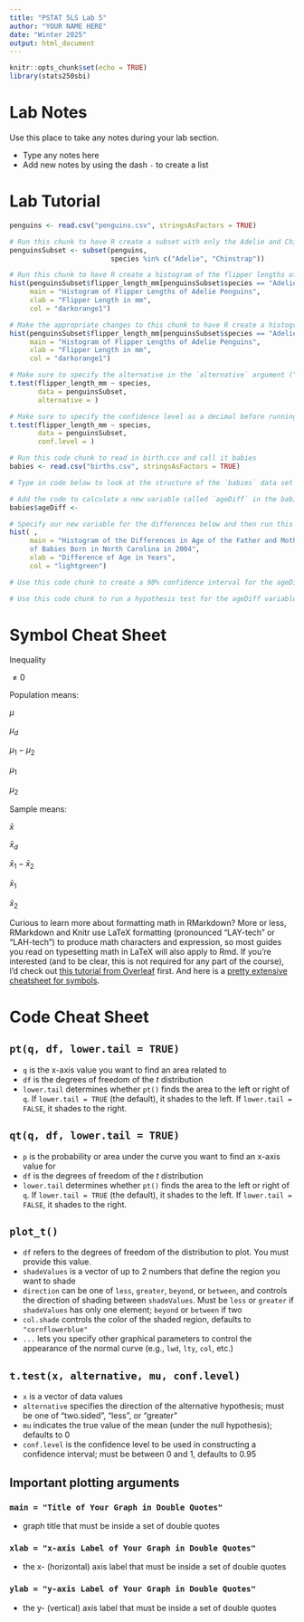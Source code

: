 ```yaml
---
title: "PSTAT 5LS Lab 5"
author: "YOUR NAME HERE"
date: "Winter 2025" 
output: html_document
---
```

```r
knitr::opts_chunk$set(echo = TRUE)
library(stats250sbi)
```

# Lab Notes

Use this place to take any notes during your lab section.

- Type any notes here
- Add new notes by using the dash `-` to create a list

# Lab Tutorial

```r
penguins <- read.csv("penguins.csv", stringsAsFactors = TRUE)

```

```r
# Run this chunk to have R create a subset with only the Adelie and Chinstrap penguins
penguinsSubset <- subset(penguins,
                         species %in% c("Adelie", "Chinstrap"))
```

```r
# Run this chunk to have R create a histogram of the flipper lengths of the Adelie penguins
hist(penguinsSubset$flipper_length_mm[penguinsSubset$species == "Adelie"],
     main = "Histogram of Flipper Lengths of Adelie Penguins",
     xlab = "Flipper Length in mm", 
     col = "darkorange1")

```

```r
# Make the appropriate changes to this chunk to have R create a histogram of the flipper lengths of the Chinstrap penguins
hist(penguinsSubset$flipper_length_mm[penguinsSubset$species == "Adelie"],
     main = "Histogram of Flipper Lengths of Adelie Penguins",
     xlab = "Flipper Length in mm", 
     col = "darkorange1")

```

```r
# Make sure to specify the alternative in the `alternative` argument ("two.sided", "less", "greater") before running this chunk
t.test(flipper_length_mm ~ species,
       data = penguinsSubset,
       alternative = )

```

```r
# Make sure to specify the confidence level as a decimal before running this chunk 
t.test(flipper_length_mm ~ species,
       data = penguinsSubset,
       conf.level = )

```

```r
# Run this code chunk to read in birth.csv and call it babies
babies <- read.csv("births.csv", stringsAsFactors = TRUE)

```

```r
# Type in code below to look at the structure of the `babies` data set


```

```r
# Add the code to calculate a new variable called `ageDiff` in the babies data set and then run this chunk. Don't forget that R needs you to specify the variables in dataset$variable format
babies$ageDiff <- 

```

```r
# Specify our new variable for the differences below and then run this code chunk to create a histogram of the ageDiff variable
hist( , 
     main = "Histogram of the Differences in Age of the Father and Mother
     of Babies Born in North Carolina in 2004",
     xlab = "Difference of Age in Years", 
     col = "lightgreen")
```

```r
# Use this code chunk to create a 90% confidence interval for the ageDiff variable


```

```r
# Use this code chunk to run a hypothesis test for the ageDiff variable


```

# Symbol Cheat Sheet

Inequality

$\neq 0$

Population means:

$\mu$

$\mu_d$

$\mu_1 - \mu_2$

$\mu_1$

$\mu_2$

Sample means:

$\bar{x}$

$\bar{x}_d$

$\bar{x}_1 - \bar{x}_2$

$\bar{x}_1$

$\bar{x}_2$

Curious to learn more about formatting math in RMarkdown? More or less, RMarkdown and Knitr use LaTeX formatting (pronounced "LAY-tech" or "LAH-tech") to produce math characters and expression, so most guides you read on typesetting math in LaTeX will also apply to Rmd. If you're interested (and to be clear, this is not required for any part of the course), I'd check out [this tutorial from Overleaf](https://www.overleaf.com/learn/latex/Mathematical_expressions) first. And here is a [pretty extensive cheatsheet for symbols](https://www.caam.rice.edu/~heinken/latex/symbols.pdf). 

# Code Cheat Sheet

## `pt(q, df, lower.tail = TRUE)`

- `q` is the x-axis value you want to find an area related to
- `df` is the degrees of freedom of the $t$ distribution
- `lower.tail` determines whether `pt()` finds the area to the left or right of `q`. If `lower.tail = TRUE` (the default), it shades to the left. If `lower.tail = FALSE`, it shades to the right.
  
## `qt(q, df, lower.tail = TRUE)`

- `p` is the probability or area under the curve you want to find an x-axis value for
- `df` is the degrees of freedom of the $t$ distribution
- `lower.tail` determines whether `pt()` finds the area to the left or right of `q`. If `lower.tail = TRUE` (the default), it shades to the left. If `lower.tail = FALSE`, it shades to the right.
  
## `plot_t()`

- `df` refers to the degrees of freedom of the distribution to plot. You must provide this value.
- `shadeValues` is a vector of up to 2 numbers that define the region you want to shade
- `direction` can be one of `less`, `greater`, `beyond`, or `between`, and controls the direction of shading between `shadeValues`. Must be `less` or `greater` if `shadeValues` has only one element; `beyond` or `between` if two
- `col.shade` controls the color of the shaded region, defaults to `"cornflowerblue"`
- `...` lets you specify other graphical parameters to control the appearance of the normal curve (e.g., `lwd`, `lty`, `col`, etc.)

## `t.test(x, alternative, mu, conf.level)`
- `x` is a vector of data values
- `alternative` specifies the direction of the alternative hypothesis; must be one of "two.sided", "less", or "greater"
- `mu` indicates the true value of the mean (under the null hypothesis); defaults to 0
- `conf.level` is the confidence level to be used in constructing a confidence interval; must be between 0 and 1, defaults to 0.95

## Important plotting arguments

### `main = "Title of Your Graph in Double Quotes"`

- graph title that must be inside a set of double quotes

### `xlab = "x-axis Label of Your Graph in Double Quotes"`

- the x- (horizontal) axis label that must be inside a set of double quotes

### `ylab = "y-axis Label of Your Graph in Double Quotes"`

- the y- (vertical) axis label that must be inside a set of double quotes

